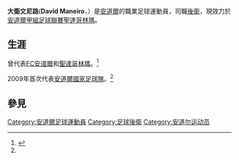 {{Infobox football biography
|name           = 大衛文尼路
|image          =
|image_size     =
|caption        =
|fullname       = David Maneiro
|birth_date     = {{birth date and age|1989|2|17|df=y}}
|height         =
|position       = [[後衛|後衛]]
|currentclub    = [[聖達哥林瑪體育會|聖達哥林瑪]]
|clubnumber     =
|years1         = 2008–2013
|clubs1         = [[安道爾足球會|FC安道爾]]
|caps1          =
|goals1         =
|years2         = 2013–
|clubs2         = [[聖達哥林瑪體育會|聖達哥林瑪]]
|caps2          = 13
|goals2         = 0
|nationalyears1 = 2009–
|nationalteam1  = [[安道爾國家足球隊|安道爾國家足球隊]]
|nationalcaps1  = 11
|nationalgoals1 = 0
|club-update    = 1 September 2014
|ntupdate       = 13 October 2014
}}
'''大衛文尼路'''('''David Maneiro'''，{{bd|1989年|2月17日|catIdx=Maneiro}}）是[[安道爾|安道爾]]的職業足球運動員，司職[[後衛|後衛]]，現效力於[[安道爾甲組足球聯賽|安道爾甲組足球聯賽]][[聖達哥林瑪體育會|聖達哥林瑪]]。

==生涯==
曾代表[[安道爾足球會|FC安道爾]]和[[聖達哥林瑪體育會|聖達哥林瑪]]。<ref name = "NFT">{{NFT player|pid=33948|accessdate=11 October 2014}}</ref>

2009年首次代表[[安道爾國家足球隊|安道爾國家足球隊]]。<ref name = "NFT"/>

==參見==
{{reflist}}

{{DEFAULTSORT: Maneiro, David}}
[[Category:安道爾足球運動員|Category:安道爾足球運動員]]
[[Category:足球後衛|Category:足球後衛]]
[[Category:安道尔运动员|Category:安道尔运动员]]